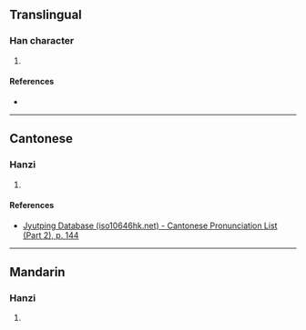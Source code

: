 {{character info/new}}
==Translingual==

===Han character===
{{Han char|rn=85|rad=水|as=12|sn=15|four=32123|canj=EHDE|ids=⿰氵黍}}

# {{defn|Han|sort=水12}}

====References====
* {{Han ref|kx=0651.090|dkj=18300|hdz=31743.030|uh=6F7B|ud=28539|bh=E661|bd=58977}}

----

==Cantonese==

===Hanzi===
{{yue-hanzi|jyut=[[syu2]]|y=syu2}}

# {{defn|lang=yue|sort=水12}}

====References====
*[http://www.iso10646hk.net/jp/document/download.jsp Jyutping Database (iso10646hk.net) - Cantonese Pronunciation List (Part 2), p. 144]

----

==Mandarin==

===Hanzi===
{{cmn-hanzi|pin=[[shǔ]] ([[shu3]])|wg=shu<sup>3</sup>}}

# {{defn|lang=cmn|sort=水12}}